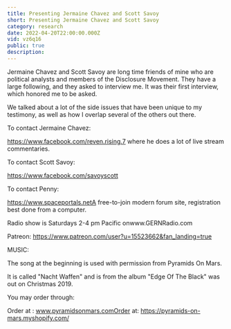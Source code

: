 ```yaml
---
title: Presenting Jermaine Chavez and Scott Savoy
short: Presenting Jermaine Chavez and Scott Savoy
category: research
date: 2022-04-20T22:00:00.000Z
vid: vz6q16
public: true
description:
---
```

Jermaine Chavez and Scott Savoy are long time friends of mine who are political analysts and members of the Disclosure Movement. They have a large following, and they asked to interview me. It was their first interview, which honored me to be asked.

We talked about a lot of the side issues that have been unique to my testimony, as well as how I overlap several of the others out there.

To contact Jermaine Chavez:

https://www.facebook.com/reven.rising.7 where he does a lot of live stream commentaries.

To contact Scott Savoy:

https://www.facebook.com/savoyscott

To contact Penny:

https://www.spaceportals.net​​​​A free-to-join modern forum site, registration best done from a computer.

Radio show is Saturdays 2-4 pm Pacific onwww.GERNRadio.com

Patreon: https://www.patreon.com/user?u=15523662&fan_landing=true

MUSIC:

The song at the beginning is used with permission from Pyramids On Mars.

It is called "Nacht Waffen" and is from the album "Edge Of The Black" was out on Christmas 2019.

You may order through:

Order at : www.pyramidsonmars.comOrder at: https://pyramids-on-mars.myshopify.com/
